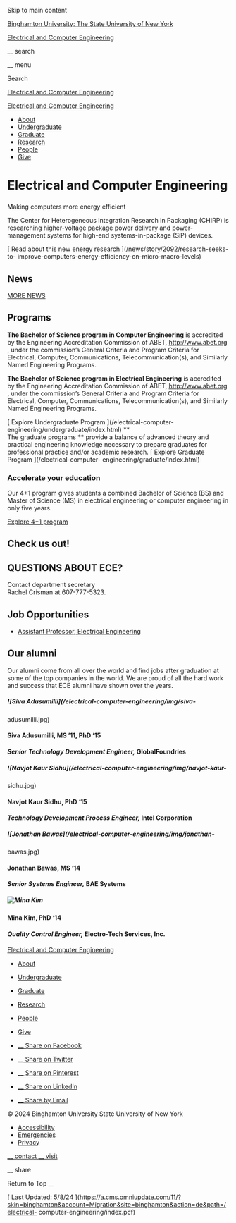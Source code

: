 Skip to main content

[ Binghamton University: The State University of New York
](https://www.binghamton.edu/)

[ Electrical and Computer Engineering ](/electrical-computer-engineering)

__ search

__ menu

Search

[ Electrical and Computer Engineering ](/electrical-computer-engineering)

[ Electrical and Computer Engineering ](/electrical-computer-engineering)

  * [ About ](/electrical-computer-engineering/about/)
  * [ Undergraduate ](/electrical-computer-engineering/undergraduate/)
  * [ Graduate ](/electrical-computer-engineering/graduate/index.html)
  * [ Research ](/electrical-computer-engineering/research/index.html)
  * [ People ](/electrical-computer-engineering/people/index.html)
  * [ Give ](/electrical-computer-engineering/give.html)

#  Electrical and Computer Engineering

###  
Making computers more energy efficient

The Center for Heterogeneous Integration Research in Packaging (CHIRP) is
researching higher-voltage package power delivery and power-management systems
for high-end systems-in-package (SiP) devices.

[ Read about this new energy research ](/news/story/2092/research-seeks-to-
improve-computers-energy-efficiency-on-micro-macro-levels)

##  News

[ MORE NEWS ](/electrical-computer-engineering/about/news.html)

##  Programs

**The Bachelor of Science program in Computer Engineering** is accredited by
the Engineering Accreditation Commission of ABET, [ http://www.abet.org
](http://www.abet.org) , under the commission’s General Criteria and Program
Criteria for Electrical, Computer, Communications, Telecommunication(s), and
Similarly Named Engineering Programs.

**The Bachelor of Science program in Electrical Engineering** is accredited by
the Engineering Accreditation Commission of ABET, [ http://www.abet.org
](http://www.abet.org) , under the commission’s General Criteria and Program
Criteria for Electrical, Computer, Communications, Telecommunication(s), and
Similarly Named Engineering Programs.

[ Explore Undergraduate Program ](/electrical-computer-
engineering/undergraduate/index.html) **  
The graduate programs ** provide a balance of advanced theory and practical
engineering knowledge necessary to prepare graduates for professional practice
and/or academic research. [ Explore Graduate Program ](/electrical-computer-
engineering/graduate/index.html)

###  Accelerate your education

Our 4+1 program gives students a combined Bachelor of Science (BS) and Master
of Science (MS) in electrical engineering or computer engineering in only five
years.

[ Explore 4+1 program ](/watson/undergraduate/4-plus-1.html)

##  Check us out!

##  QUESTIONS ABOUT ECE?

Contact department secretary  
Rachel Crisman at 607-777-5323.  
  

##  Job Opportunities

  * [ Assistant Professor, Electrical Engineering ](https://binghamton.interviewexchange.com/jobofferdetails.jsp?JOBID=135468)

##  Our alumni

Our alumni come from all over the world and find jobs after graduation at some
of the top companies in the world. We are proud of all the hard work and
success that ECE alumni have shown over the years.

#####  ![Siva Adusumilli](/electrical-computer-engineering/img/siva-
adusumilli.jpg)

####  Siva Adusumilli, MS ’11, PhD ‘15

####  _Senior Technology Development Engineer,_ GlobalFoundries

#####  ![Navjot Kaur Sidhu](/electrical-computer-engineering/img/navjot-kaur-
sidhu.jpg)

####  Navjot Kaur Sidhu, PhD ‘15

####  _Technology Development Process Engineer,_ Intel Corporation

#####  ![Jonathan Bawas](/electrical-computer-engineering/img/jonathan-
bawas.jpg)

####  Jonathan Bawas, MS ‘14

####  _Senior Systems Engineer,_ BAE Systems

#####  ![Mina Kim](/electrical-computer-engineering/img/mina-kim.jpg)

####  Mina Kim, PhD ‘14

####  _Quality Control Engineer,_ Electro-Tech Services, Inc.

[ Electrical and Computer Engineering ](/electrical-computer-engineering)

  * [ About ](/electrical-computer-engineering/about/)
  * [ Undergraduate ](/electrical-computer-engineering/undergraduate/)
  * [ Graduate ](/electrical-computer-engineering/graduate/index.html)
  * [ Research ](/electrical-computer-engineering/research/index.html)
  * [ People ](/electrical-computer-engineering/people/index.html)
  * [ Give ](/electrical-computer-engineering/give.html)

  * [ __ Share on Facebook  ](https://www.facebook.com/sharer/sharer.php?u=https%3A%2F%2Fwww.binghamton.edu%2Felectrical-computer-engineering%2Findex.html)
  * [ __ Share on Twitter  ](https://twitter.com/intent/tweet?url=https%3A%2F%2Fwww.binghamton.edu%2Felectrical-computer-engineering%2Findex.html&text=Electrical+and+Computer+Engineering+%7C+Binghamton+University)
  * [ __ Share on Pinterest  ](https://www.pinterest.com/pin/create/button/?url=https%3A%2F%2Fwww.binghamton.edu%2Felectrical-computer-engineering%2Findex.html&description=Electrical+and+Computer+Engineering+at+Binghamton+University+provided+an+affordable%2C%0Atop-ranked%2C+supportive+educational+environment.&media=https%3A%2F%2Fwww.binghamton.edu%2Fimg%2Fhi-res%2Frandom.jpg)
  * [ __ Share on LinkedIn  ](https://www.linkedin.com/shareArticle?url=https%3A%2F%2Fwww.binghamton.edu%2Felectrical-computer-engineering%2Findex.html&mini=true)
  * [ __ Share by Email  ](mailto:?subject=Electrical%20and%20Computer%20Engineering%20%7C%20Binghamton%20University&body=https://www.binghamton.edu/electrical-computer-engineering/index.html)

© 2024 Binghamton University  State University of New York

  * [ Accessibility ](/accessibility/)
  * [ Emergencies ](/alert/)
  * [ Privacy ](/privacy/)

[ __ contact  ](https://www.binghamton.edu/contact) [ __ visit
](https://www.binghamton.edu/visit)

__ share

Return to Top  __

[ Last Updated: 5/8/24
](https://a.cms.omniupdate.com/11/?skin=binghamton&account=Migration&site=binghamton&action=de&path=/electrical-
computer-engineering/index.pcf)

